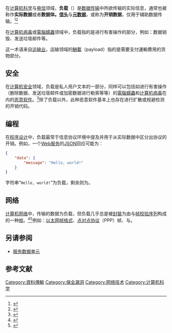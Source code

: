 在[[计算_(计算机科学)|计算机科学]]与[[电信|电信]]领域，'''负载'''（{{lang-en|Payload}}）是[[数据传输|数据传输]]中所欲传输的实际信息，通常也被称作'''实际数据'''或者'''数据体。[[信头|信头]]'''与'''[[元数据|元数据]]'''，或称为'''开销数据'''，仅用于辅助数据传输。<ref name="pcmag">{{cite web |url=https://www.pcmag.com/encyclopedia_term/0,2542,t=payload&i=48909,00.asp |title=Payload definition |publisher=Pcmag.com |date=1994-12-01 |accessdate=2012-02-07 |archive-date=2012-12-28 |archive-url=https://web.archive.org/web/20121228130001/http://www.pcmag.com/encyclopedia_term/0%2C2542%2Ct%3Dpayload%26i%3D48909%2C00.asp |dead-url=no }}</ref><ref name="techterms">{{cite web |url=http://www.techterms.com/definition/payload |title=Payload definition |publisher=Techterms.com |date= |accessdate=2012-02-07 |archive-date=2016-04-27 |archive-url=https://web.archive.org/web/20160427205251/http://techterms.com/definition/payload |dead-url=yes }}</ref>

在[[计算机病毒|计算机病毒]]或[[電腦蠕蟲|電腦蠕蟲]]领域中，负载指的是进行有害操作的部分，例如：数据销毁、发送垃圾邮件等。

这一术语来自[[运输|运输业]]，运输领域的[[酬載|酬載]]（payload）指的是需要支付運輸費用的货物部分。

==安全==
{{Anchor|Computer security}}在[[计算机安全|计算机安全]]领域，负载是私人用户文本的一部分，同样可以包括如进行有害操作（删除数据、发送垃圾邮件或加密数据进行勒索等等）的[[電腦蠕蟲|電腦蠕蟲]]和[[计算机病毒|计算机病毒]]在内的[[恶意软件|恶意软件]]。<ref>{{cite web |url=https://www.techopedia.com/definition/5381/payload |title=Payload |publisher=Techopedia.com |access-date=2018-03-05 |archive-date=2018-04-04 |archive-url=https://web.archive.org/web/20180404155721/https://www.techopedia.com/definition/5381/payload |dead-url=no }}</ref>除了负载以外，此种恶意软件基本上也存在进行扩散或规避检测的开销代码。

==编程==
在[[程序设计|程序设计]]中，负载最常于信息协议环境中提及并用于从实际数据中区分出协议的开销。例如，一个[[Web服务|Web服务]]的[[JSON|JSON]]回应可能为：

<syntaxhighlight lang="json">
{
    "data": {
        "message": "Hello, world!"
    }
}
</syntaxhighlight>

字符串“<tt>Hello, world!</tt>”为负载，剩余则为{{tsl|en|Overhead (computing)|开销}}。

==网络==
[[计算机网络|计算机网络]]中，传输的数据为负载，但负载几乎总是被[[封裝_(網路)|封裝]]为由{{tsl|en|framing bits|组帧位}}与[[帧校验序列|帧校验序列]]构成的一种[[帧|帧]]。<ref>{{cite IETF
 |      title = "RFC 1122: Requirements for Internet Hosts — Communication Layers"
 |        rfc = 1122
 |       page = 18
 |       year = 1989
 |      month = October
 |  publisher = [[互联网工程任务组|互联网工程任务组]]
 | accessdate = 2010-06-07
}}</ref><ref>{{cite web |url=http://www.tcpipguide.com/free/t_DataLinkLayerLayer2.htm |title=Data Link Layer (Layer 2) |publisher=The TCP/IP Guide |date=2005-09-20 |accessdate=2010-01-31 |archive-date=2019-05-20 |archive-url=https://web.archive.org/web/20190520101511/http://www.tcpipguide.com/free/t_DataLinkLayerLayer2.htm |dead-url=no }}</ref>例如：[[以太网帧格式|以太网帧格式]]、[[点对点协议|点对点协议]]（PPP）帧、{{tsl|en|Fibre Channel frame|光纤通道帧}}与{{tsl|en|Link Access Procedure for Modems|调制解调器链接访问流程}}。

==另请参阅==
*[[服务数据单元|服务数据单元]]

==参考文献==
{{Reflist}}

[[Category:資料傳輸|Category:資料傳輸]]
[[Category:保全漏洞|Category:保全漏洞]]
[[Category:网络技术|Category:网络技术]]
[[Category:计算机科学|Category:计算机科学]]